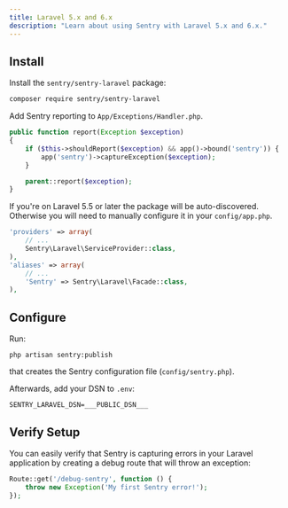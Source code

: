 ```yaml
---
title: Laravel 5.x and 6.x
description: "Learn about using Sentry with Laravel 5.x and 6.x."
---
```


## Install

Install the `sentry/sentry-laravel` package:

```bash
composer require sentry/sentry-laravel
```

Add Sentry reporting to `App/Exceptions/Handler.php`.

```php {filename:App/Exceptions/Handler.php}
public function report(Exception $exception)
{
    if ($this->shouldReport($exception) && app()->bound('sentry')) {
        app('sentry')->captureException($exception);
    }

    parent::report($exception);
}
```

If you're on Laravel 5.5 or later the package will be auto-discovered. Otherwise you will need to manually configure it in your `config/app.php`.

```php {filename:config/app.php}
'providers' => array(
    // ...
    Sentry\Laravel\ServiceProvider::class,
),
'aliases' => array(
    // ...
    'Sentry' => Sentry\Laravel\Facade::class,
),
```

## Configure

Run:

```shell
php artisan sentry:publish
```

that creates the Sentry configuration file (`config/sentry.php`).

Afterwards, add your DSN to `.env`:

```shell {filename:.env}
SENTRY_LARAVEL_DSN=___PUBLIC_DSN___
```

## Verify Setup

You can easily verify that Sentry is capturing errors in your Laravel application by creating a debug route that will throw an exception:

```php
Route::get('/debug-sentry', function () {
    throw new Exception('My first Sentry error!');
});
```
